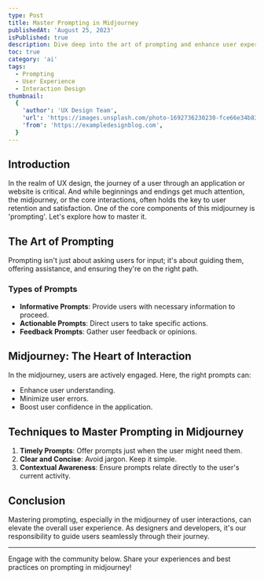 ```yaml
---
type: Post
title: Master Prompting in Midjourney
publishedAt: 'August 25, 2023'
isPublished: true
description: Dive deep into the art of prompting and enhance user experiences in midjourney interactions.
toc: true
category: 'ai'
tags: 
  - Prompting
  - User Experience
  - Interaction Design
thumbnail:
  {
    'author': 'UX Design Team',
    'url': 'https://images.unsplash.com/photo-1692736230230-fce66e34b83b?ixlib=rb-4.0.3&ixid=M3wxMjA3fDB8MHxwaG90by1wYWdlfHx8fGVufDB8fHx8fA%3D%3D&auto=format&fit=crop&w=1888&q=80',
    'from': 'https://exampledesignblog.com',
  }
---
```


## Introduction

In the realm of UX design, the journey of a user through an application or website is critical. And while beginnings and endings get much attention, the midjourney, or the core interactions, often holds the key to user retention and satisfaction. One of the core components of this midjourney is 'prompting'. Let's explore how to master it.

## The Art of Prompting

Prompting isn't just about asking users for input; it's about guiding them, offering assistance, and ensuring they're on the right path.

### Types of Prompts
- **Informative Prompts**: Provide users with necessary information to proceed.
- **Actionable Prompts**: Direct users to take specific actions.
- **Feedback Prompts**: Gather user feedback or opinions.

## Midjourney: The Heart of Interaction

In the midjourney, users are actively engaged. Here, the right prompts can:
- Enhance user understanding.
- Minimize user errors.
- Boost user confidence in the application.

## Techniques to Master Prompting in Midjourney

1. **Timely Prompts**: Offer prompts just when the user might need them.
2. **Clear and Concise**: Avoid jargon. Keep it simple.
3. **Contextual Awareness**: Ensure prompts relate directly to the user's current activity.

## Conclusion

Mastering prompting, especially in the midjourney of user interactions, can elevate the overall user experience. As designers and developers, it's our responsibility to guide users seamlessly through their journey.

---

Engage with the community below. Share your experiences and best practices on prompting in midjourney!

